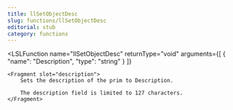 ```yaml
---
title: llSetObjectDesc
slug: functions/llSetObjectDesc
editorial: stub
category: functions
---
```


<LSLFunction
	name="llSetObjectDesc"
	returnType="void"
	arguments={[
	{
		"name": "Description",
		"type": "string"
	}
]}
>
	<Fragment slot="description">
		Sets the description of the prim to Description.
		
		The description field is limited to 127 characters.
	</Fragment>
</LSLFunction>
